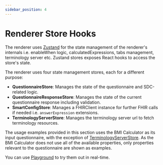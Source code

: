 ```yaml
---
sidebar_position: 4
---
```


# Renderer Store Hooks

The renderer uses [Zustand](https://github.com/pmndrs/zustand) for the state management of the renderer's internals i.e. enableWhen logic, calculatedExpressions, tabs management, terminology server etc.
Zustand stores exposes React hooks to access the store's state.

The renderer uses four state management stores, each for a different purpose:

- **QuestionnaireStore**: Manages the state of the questionnaire and SDC-related logic.
- **QuestionnaireResponseStore**: Manages the state of the current questionnaire response including validation.
- **SmartConfigStore**: Manages a FHIRClient instance for further FHIR calls if needed i.e. `answerExpression` extensions.
- **TerminologyServerStore**: Manages the terminology server url to fetch terminology resources.

The usage examples provided in this section uses the BMI Calculator as its input questionnaire, with the exception of [TerminologyServerStore](/docs/devUsage/storehooks/terminology-server-store).
As the BMI Calculator does not use all of the available properties, only properties relevant to the questionnaire are shown as examples.

You can use [Playground](https://smartforms.csiro.au/playground) to try them out in real-time.
